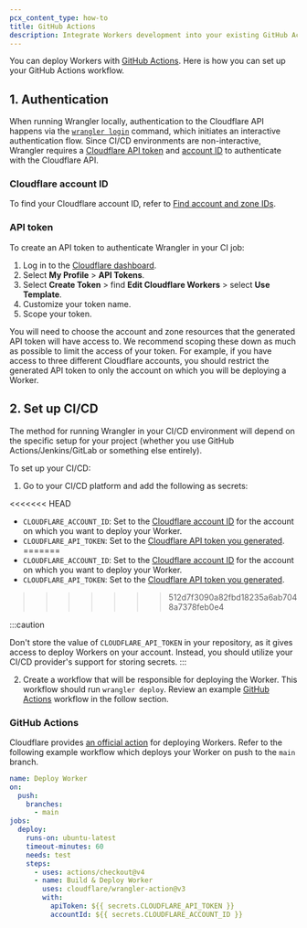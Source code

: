 ```yaml
---
pcx_content_type: how-to
title: GitHub Actions
description: Integrate Workers development into your existing GitHub Actions workflows.
---
```


You can deploy Workers with [GitHub Actions](https://github.com/marketplace/actions/deploy-to-cloudflare-workers-with-wrangler). Here is how you can set up your GitHub Actions workflow.

## 1. Authentication

When running Wrangler locally, authentication to the Cloudflare API happens via the [`wrangler login`](/workers/wrangler/commands/#login) command, which initiates an interactive authentication flow. Since CI/CD environments are non-interactive, Wrangler requires a [Cloudflare API token](/fundamentals/api/get-started/create-token/) and [account ID](/fundamentals/setup/find-account-and-zone-ids/) to authenticate with the Cloudflare API.

### Cloudflare account ID

To find your Cloudflare account ID, refer to [Find account and zone IDs](/fundamentals/setup/find-account-and-zone-ids/).

### API token

To create an API token to authenticate Wrangler in your CI job:

1. Log in to the [Cloudflare dashboard](https://dash.cloudflare.com).
2. Select **My Profile** > **API Tokens**.
3. Select **Create Token** > find **Edit Cloudflare Workers** > select **Use Template**.
4. Customize your token name.
5. Scope your token.

You will need to choose the account and zone resources that the generated API token will have access to. We recommend scoping these down as much as possible to limit the access of your token. For example, if you have access to three different Cloudflare accounts, you should restrict the generated API token to only the account on which you will be deploying a Worker.

## 2. Set up CI/CD

The method for running Wrangler in your CI/CD environment will depend on the specific setup for your project (whether you use GitHub Actions/Jenkins/GitLab or something else entirely).

To set up your CI/CD:

1. Go to your CI/CD platform and add the following as secrets:

<<<<<<< HEAD
- `CLOUDFLARE_ACCOUNT_ID`: Set to the [Cloudflare account ID](/workers/ci-cd/external-cicd/#cloudflare-account-id) for the account on which you want to deploy your Worker.
- `CLOUDFLARE_API_TOKEN`: Set to the [Cloudflare API token you generated](/workers/ci-cd/external-cicd/#api-token).
=======
- `CLOUDFLARE_ACCOUNT_ID`: Set to the [Cloudflare account ID](#cloudflare-account-id) for the account on which you want to deploy your Worker.
- `CLOUDFLARE_API_TOKEN`: Set to the [Cloudflare API token you generated](#api-token).
>>>>>>> 512d7f3090a82fbd18235a6ab7048a7378feb0e4

:::caution

Don't store the value of `CLOUDFLARE_API_TOKEN` in your repository, as it gives access to deploy Workers on your account. Instead, you should utilize your CI/CD provider's support for storing secrets.
:::

2. Create a workflow that will be responsible for deploying the Worker. This workflow should run `wrangler deploy`. Review an example [GitHub Actions](https://docs.github.com/en/actions/using-workflows/about-workflows) workflow in the follow section.

### GitHub Actions

Cloudflare provides [an official action](https://github.com/cloudflare/wrangler-action) for deploying Workers. Refer to the following example workflow which deploys your Worker on push to the `main` branch.

```yaml
name: Deploy Worker
on:
  push:
    branches:
      - main
jobs:
  deploy:
    runs-on: ubuntu-latest
    timeout-minutes: 60
    needs: test
    steps:
      - uses: actions/checkout@v4
      - name: Build & Deploy Worker
        uses: cloudflare/wrangler-action@v3
        with:
          apiToken: ${{ secrets.CLOUDFLARE_API_TOKEN }}
          accountId: ${{ secrets.CLOUDFLARE_ACCOUNT_ID }}
```
